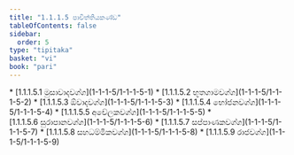 ```yaml
---
title: "1.1.1.5 පාචිත්තියකණ්ඩ"
tableOfContents: false
sidebar:
  order: 5
type: "tipitaka"
basket: "vi"
book: "pari"
---
```



<DynamicBreadcrumb />



<TableOfContents book="pari" section="1.1.1.5">
* [1.1.1.5.1 මුසාවාදවග්ග](1-1-1-5/1-1-1-5-1)
* [1.1.1.5.2 භූතගාමවග්ග](1-1-1-5/1-1-1-5-2)
* [1.1.1.5.3 ඕවාදවග්ග](1-1-1-5/1-1-1-5-3)
* [1.1.1.5.4 භෝජනවග්ග](1-1-1-5/1-1-1-5-4)
* [1.1.1.5.5 අචේලකවග්ග](1-1-1-5/1-1-1-5-5)
* [1.1.1.5.6 සුරාපානවග්ග](1-1-1-5/1-1-1-5-6)
* [1.1.1.5.7 සප්පාණකවග්ග](1-1-1-5/1-1-1-5-7)
* [1.1.1.5.8 සහධම්මිකවග්ග](1-1-1-5/1-1-1-5-8)
* [1.1.1.5.9 රාජවග්ග](1-1-1-5/1-1-1-5-9)
</TableOfContents>